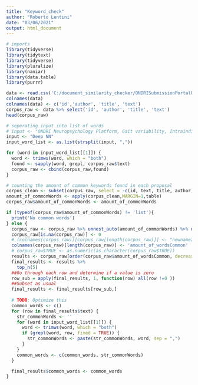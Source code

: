 ```yaml
---
title: "Keyword_check"
author: "Roberto Lentini"
date: "03/06/2021"
output: html_document
---
```

```r
# imports
library(tidyverse)
library(tidytext)
library(tidyverse)
library(pluralize)
library(naniar)
library(data.table)
library(purrr)
```

```r
data <- read.csv('C:/document_similarity_checker/ONDRISubmissionPortalFullList .csv')
colnames(data)
colnames(data) <- c('id','author', 'title', 'text')
corpus_raw <- data %>% select('id', 'author', 'title', 'text')
head(corpus_raw)
```

```r
# seperating input into list of words
# input <- "ONDRI Neuropsychology Platform, Gait variability, Intraindividual, While FTD has been"
input <- "Deep NN"
input_word_list <- as.list(strsplit(input, ","))

for (word in input_word_list[[1]]) {
  word <- trimws(word, which = "both")
  found <- sapply(word, grepl, corpus_raw$text)
  corpus_raw <- cbind(corpus_raw,found)
}

# counting the amount of common keywords found in each proposal
corpus_clean <- subset(corpus_raw, select = -c(id, text, title, author) )
amount_of_commonWords <- apply(corpus_clean,MARGIN=1,table)
corpus_raw$amount_of_commonWords <- amount_of_commonWords

if (typeof(corpus_raw$amount_of_commonWords) != 'list'){
  print('No common words')
} else {
  corpus_raw <- corpus_raw %>% unnest_auto(amount_of_commonWords) %>% unnest(cols = c(`FALSE`, `TRUE`))
  corpus_raw[is.na(corpus_raw)] <- 0
  # (colnames(corpus_raw))[corpus_raw[length(corpus_raw)]] <- "newname2"
  colnames(corpus_raw)[length(corpus_raw)] <- 'amount_of_wordsCommon'
  # corpus_raw$TRUE <- as.numeric(as.character(corpus_raw$TRUE))
  results <- corpus_raw[order(corpus_raw$amount_of_wordsCommon, decreasing = TRUE),]
  final_results <- results %>%
    top_n(5)
  ##Go through each row and determine if a value is zero
  row_sub = apply(final_results, 1, function(row) all(row !=0 ))
  ##Subset as usual
  final_results <- final_results[row_sub,]
  
  # TODO: Optimize this
  common_words <- c()
  for (row in final_results$text) {
    str_commonWords <- ''
    for (word in input_word_list[[1]]) {
      word <- trimws(word, which = "both")
      if (grepl(word, row, fixed = TRUE)) {
        str_commonWords <- paste(str_commonWords, word, sep = ",")
      }
    }
    common_words <- c(common_words, str_commonWords)
  }

  final_results$common_words <- common_words
}

```










